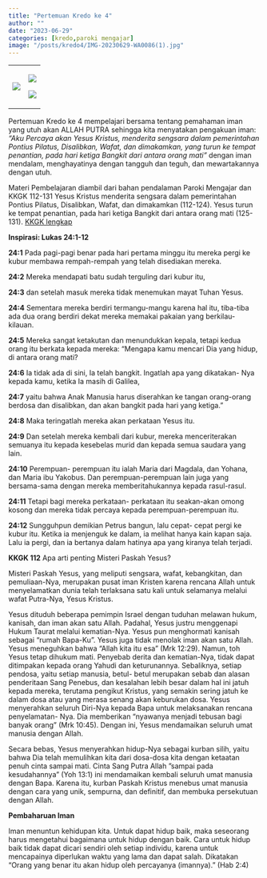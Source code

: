 ```yaml
---
title: "Pertemuan Kredo ke 4"
author: ""
date: "2023-06-29"
categories: [kredo,paroki mengajar]
image: "/posts/kredo4/IMG-20230629-WA0086(1).jpg"
---
```


+-----------------------------------------------+-----------------------------------------------+
| ![](/posts/kredo4/IMG-20230629-WA0065(1).jpg) | ![](/posts/kredo4/IMG-20230629-WA0066(1).jpg) |
|                                               |                                               |
|                                               | ![](/posts/kredo4/IMG-20230629-WA0086(1).jpg) |
+-----------------------------------------------+-----------------------------------------------+

Pertemuan Kredo ke 4 mempelajari bersama tentang pemahaman iman yang utuh akan ALLAH PUTRA sehingga kita menyatakan  pengakuan  iman: *“Aku Percaya akan Yesus Kristus, menderita sengsara dalam pemerintahan Pontius Pilatus, Disalibkan, Wafat, dan dimakamkan, yang turun ke tempat penantian, pada hari ketiga Bangkit dari antara orang mati”* dengan iman mendalam, menghayatinya dengan tangguh dan teguh, dan mewartakannya dengan utuh.

Materi Pembelajaran diambil dari bahan pendalaman Paroki Mengajar dan
KKGK 112-131 Yesus   Kristus   menderita   sengsara   dalam   pemerintahan Pontius Pilatus, Disalibkan, Wafat, dan dimakamkan (112-124). Yesus  turun  ke  tempat  penantian,  pada  hari  ketiga Bangkit dari antara orang mati (125-131).
[KKGK lengkap](/posts/KompendiumKatekismus.pdf)

**Inspirasi: Lukas 24:1-12**

**24:1** Pada  pagi-pagi  benar  pada  hari  pertama  minggu  itu mereka pergi ke kubur membawa rempah-rempah yang telah disediakan   mereka. 

**24:2** Mereka   mendapati   batu   sudah terguling dari kubur itu, 

**24:3** dan setelah masuk mereka tidak menemukan  mayat  Tuhan  Yesus.  

**24:4** Sementara  mereka berdiri termangu-mangu karena hal itu, tiba-tiba ada dua orang berdiri dekat mereka memakai pakaian yang berkilau-kilauan.

**24:5** Mereka  sangat  ketakutan  dan  menundukkan  kepala, tetapi kedua orang itu berkata kepada mereka: "Mengapa kamu mencari Dia yang hidup, di antara orang mati? 

**24:6** Ia tidak ada di sini, Ia telah bangkit. Ingatlah apa yang dikatakan- Nya  kepada  kamu,  ketika  Ia  masih  di  Galilea, 

**24:7** yaitu bahwa Anak Manusia harus diserahkan ke tangan orang-orang berdosa  dan  disalibkan, dan  akan  bangkit  pada  hari  yang ketiga." 

**24:8** Maka teringatlah mereka akan perkataan Yesus itu.  

**24:9** Dan  setelah  mereka  kembali  dari  kubur,  mereka menceriterakan  semuanya itu  kepada kesebelas murid  dan kepada    semua    saudara    yang    lain. 

**24:10** Perempuan- perempuan itu ialah Maria dari Magdala, dan Yohana, dan Maria ibu Yakobus. Dan perempuan-perempuan lain juga yang bersama-sama dengan mereka memberitahukannya kepada  rasul-rasul.  

**24:11** Tetapi  bagi  mereka  perkataan- perkataan itu seakan-akan omong kosong dan mereka tidak percaya kepada perempuan-perempuan itu. 

**24:12** Sungguhpun demikian Petrus bangun, lalu cepat- cepat pergi ke kubur itu. Ketika ia menjenguk ke dalam, ia melihat hanya kain kapan saja. Lalu ia pergi, dan ia bertanya dalam hatinya apa yang kiranya telah terjadi.


**KKGK 112** Apa arti penting Misteri Paskah Yesus?

Misteri Paskah Yesus, yang meliputi sengsara, wafat, kebangkitan, dan pemuliaan-Nya, merupakan pusat iman Kristen  karena rencana Allah  untuk menyelamatkan  dunia telah terlaksana satu kali untuk selamanya melalui wafat Putra-Nya, Yesus Kristus.

Yesus dituduh beberapa pemimpin Israel dengan tuduhan melawan hukum, kanisah, dan iman akan satu Allah. Padahal, Yesus justru menggenapi Hukum Taurat melalui kematian-Nya. Yesus pun menghormati kanisah sebagai “rumah Bapa-Ku”. Yesus juga tidak menolak iman akan satu Allah. Yesus meneguhkan bahwa “Allah kita itu esa” (Mrk 12:29). Namun, toh Yesus tetap dihukum mati. Penyebab    derita    dan    kematian-Nya,    tidak    dapat
ditimpakan kepada orang Yahudi dan keturunannya. Sebaliknya, setiap pendosa, yaitu setiap manusia, betul- betul merupakan sebab dan alasan penderitaan Sang Penebus, dan kesalahan lebih besar dalam hal ini jatuh kepada mereka, terutama pengikut Kristus, yang semakin sering jatuh ke dalam dosa atau yang merasa senang akan keburukan dosa.   Yesus menyerahkan seluruh Diri-Nya kepada Bapa untuk melaksanakan rencana penyelamatan- Nya. Dia memberikan “nyawanya menjadi tebusan bagi banyak orang” (Mrk 10:45). Dengan ini, Yesus mendamaikan seluruh umat manusia dengan Allah.

Secara bebas, Yesus menyerahkan hidup-Nya sebagai kurban silih, yaitu bahwa Dia telah memulihkan kita dari dosa-dosa kita dengan ketaatan penuh cinta sampai mati. Cinta Sang Putra Allah ”sampai pada kesudahannya” (Yoh
13:1) ini mendamaikan kembali seluruh umat manusia dengan Bapa. Karena itu, kurban Paskah Kristus menebus umat manusia dengan cara yang unik, sempurna, dan definitif, dan membuka persekutuan dengan Allah.

**Pembaharuan Iman**

Iman menuntun kehidupan kita.
Untuk dapat hidup baik, maka seseorang harus mengetahui bagaimana untuk hidup dengan baik. Cara untuk hidup baik tidak dapat dicari sendiri oleh setiap individu, karena untuk mencapainya diperlukan waktu yang lama dan dapat salah. Dikatakan “Orang yang benar itu akan hidup oleh percayanya (imannya).” (Hab 2:4)

